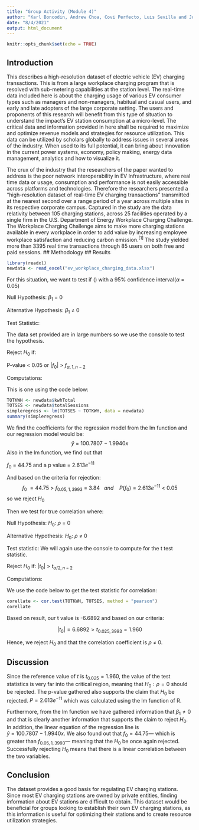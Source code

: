 ```yaml
---
title: "Group Activity (Module 4)"
author: "Karl Boncodin, Andrew Choa, Covi Perfecto, Luis Sevilla and Joshua Tirana"
date: "8/4/2021"
output: html_document
---
```


```r
knitr::opts_chunk$set(echo = TRUE)
```

## Introduction
This describes a high-resolution dataset of electric vehicle (EV) charging transactions. This is from a large workplace charging program that is resolved with sub-metering capabilities at the station level. The real-time data included here is about the charging usage of various EV consumer types such as managers and non-managers, habitual and casual users, and early and late adopters of the large corporate setting. The users and proponents of this research will benefit from this type of situation to understand the impact’s EV station consumption at a micro-level. The critical data and information provided in here shall be required to maximize and optimize revenue models and strategies for resource utilization. This data can be utilized by scholars globally to address issues in several areas of the industry. When used to its full potential, it can bring about innovation in the current power systems, economy, policy making, energy data management, analytics and how to visualize it.

The crux of the industry that the researchers of the paper wanted to address is the poor network interoperability in EV Infrastructure, where real time data or usage, consumption and performance is not easily accessible across platforms and technologies. Therefore the researchers presented a "high-resolution dataset of real-time EV charging transactions” transmitted at the nearest second over a range period of a year across multiple sites in its respective corporate campus. Captured in the study are the data relativity between 105 charging stations, across 25 facilities operated by a single firm in the U.S. Department of Energy Workplace Charging Challenge. The Workplace Charging Challenge aims to make more charging stations available in every workplace in order to add value by increasing employee workplace satisfaction and reducing carbon emission.$^{[1]}$ The study yielded more than 3395 real time transactions through 85 users on both free and paid sessions.
## Methodology
## Results
```r

library(readxl)
newdata <- read_excel("ev_workplace_charging_data.xlsx")

```
For this situation, we want to test if () with a 95% confidence interval($\alpha$ = 0.05)

Null Hypothesis: $\beta_1$ = 0

Alternative Hypothesis: $\beta_1$ $\ne$ 0

Test Statistic:

The data set provided are in large numbers so we use the console to test the hypothesis.

Reject $H_0$ if: 
	
P-value < 0.05 or $|f_0|$ > $f_{\alpha,1,n-2}$

Computations:

This is one using the code below:
```r
TOTKWH <- newdata$kwhTotal
TOTSES <- newdata$totalSessions
simpleregress <- lm(TOTSES ~ TOTKWH, data = newdata)
summary(simpleregress)
```
We find the coefficients for the regression model from the lm function and our regression model would be: 
$$
  \hat{y} ~=~100.7807~-~1.9940x
$$
Also in the lm function, we find out that 

  $f_0$ = 44.75 and a p value = 2.613$e^{-11}$

And based on the criteria for rejection:
$$
  f_0~=44.75~>~f_{0.05,1,3993}~=~3.84~~~and ~~~~P(f_0)=2.613e^{-11}~<~0.05
$$
so we reject $H_0$

Then we test for true correlation where:

Null Hypothesis: $H_0$: $\rho$ = 0

Alternative Hypothesis: $H_0$: $\rho$ $\ne$ 0

Test statistic: We will again use the console to compute for the t test statistic.

Reject $H_0$ if: 
	$|t_0|$ > $t_{\alpha/2,n-2}$

Computations:

We use the code below to get the test statistic for correlation:
```r
corellate <- cor.test(TOTKWH, TOTSES, method = "pearson") 
corellate
```
Based on result, our t value is -6.6892 and based on our criteria:

$$
|t_0| = 6.6892 > t_{0.025,3993} = 1.960
$$


Hence, we reject $H_0$ and that the correlation coefficient is $\rho$ $\ne$ 0.

## Discussion

Since the reference value of $t$ is $t_{0.025} = 1.960$, the value of the test statistics is very far into the critical region, meaning that $H_0: \rho=0$ should be rejected. The p-value gathered also supports the claim that $H_0$ be rejected. $P = 2.613e^{-11}$ which was calculated using the lm function of R.

Furthermore, from the lm function we have gathered information that $\beta_1 \neq 0$ and that is clearly another information that supports the claim to reject $H_0$. In addition, the linear equation of the regression line is $\hat{y} ~=~100.7807~-~1.9940x$. We also found out that $f_0 = 44.75$--- which is greater than $f_{0.05,1,3993}$--- meaning that the $H_0$ be once again rejected. Successfully rejecting $H_0$ means that there is a linear correlation between the two variables. 

## Conclusion

The dataset provides a good basis for regulating EV charging stations. Since most EV charging stations are owned by private entities, finding information about EV stations are difficult to  obtain. This dataset would be beneficial for groups looking to establish their own EV charging stations, as this information is useful for optimizing their stations and to create resource utilization strategies.     